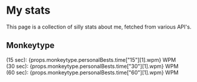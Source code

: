 

# My stats

This page is a collection of silly stats about me, fetched from various API's.

## Monkeytype

(15 sec): {props.monkeytype.personalBests.time["15"][1].wpm} WPM   
(30 sec): {props.monkeytype.personalBests.time["30"][1].wpm} WPM  
(60 sec): {props.monkeytype.personalBests.time["60"][1].wpm} WPM  

